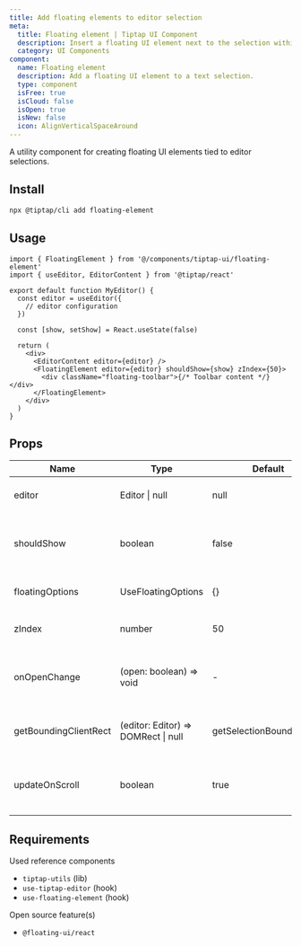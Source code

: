 ```yaml
---
title: Add floating elements to editor selection
meta:
  title: Floating element | Tiptap UI Component
  description: Insert a floating UI element next to the selection within your Tiptap editor. More in the docs.
  category: UI Components
component:
  name: Floating element
  description: Add a floating UI element to a text selection.
  type: component
  isFree: true
  isCloud: false
  isOpen: true
  isNew: false
  icon: AlignVerticalSpaceAround
---
```



A utility component for creating floating UI elements tied to editor selections.

<CodeDemo
  isScrollable
  isSmall
  src="https://template.tiptap.dev/preview/tiptap-ui/floating-element"
/>

## Install

```bash
npx @tiptap/cli add floating-element
```

## Usage

```tsx
import { FloatingElement } from '@/components/tiptap-ui/floating-element'
import { useEditor, EditorContent } from '@tiptap/react'

export default function MyEditor() {
  const editor = useEditor({
    // editor configuration
  })

  const [show, setShow] = React.useState(false)

  return (
    <div>
      <EditorContent editor={editor} />
      <FloatingElement editor={editor} shouldShow={show} zIndex={50}>
        <div className="floating-toolbar">{/* Toolbar content */}</div>
      </FloatingElement>
    </div>
  )
}
```

## Props

| Name                  | Type                                | Default                  | Description                                    |
| --------------------- | ----------------------------------- | ------------------------ | ---------------------------------------------- |
| editor                | Editor \| null                      | null                     | The Tiptap editor instance                     |
| shouldShow            | boolean                             | false                    | Controls whether the element should be visible |
| floatingOptions       | UseFloatingOptions                  | {}                       | Options for the floating UI                    |
| zIndex                | number                              | 50                       | Z-index for the floating element               |
| onOpenChange          | (open: boolean) => void             | -                        | Callback when visibility state changes         |
| getBoundingClientRect | (editor: Editor) => DOMRect \| null | getSelectionBoundingRect | Tiptap util function to determine position     |
| updateOnScroll        | boolean                             | true                     | Whether to update position on scroll events    |

## Requirements

Used reference components

- `tiptap-utils` (lib)
- `use-tiptap-editor` (hook)
- `use-floating-element` (hook)

Open source feature(s)

- `@floating-ui/react`

